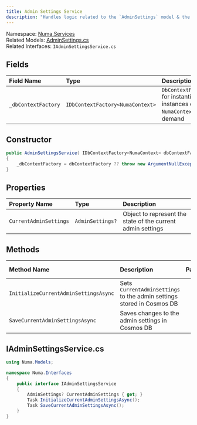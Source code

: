 ```yaml
---
title: Admin Settings Service
description: "Handles logic related to the `AdminSettings` model & the configuration of app-wide settings."
---
```


Namespace: [Numa.Services](numaservices)<br />
Related Models: [AdminSettings.cs](../models/adminsettings)<br />
Related Interfaces: `IAdminSettingsService.cs`

## Fields
| Field Name | Type | Description |
|:-----------|:-----------|:------------|
|`_dbContextFactory`|`IDbContextFactory<NumaContext>`|`DbContextFactory` for instantiating instances of `NumaContext` on-demand|

## Constructor
```csharp
public AdminSettingsService( IDbContextFactory<NumaContext> dbContextFactory )
{
    _dbContextFactory = dbContextFactory ?? throw new ArgumentNullException( nameof( dbContextFactory ) );
}
```

## Properties
| Property Name | Type | Description |
|:-----------|:-----------|:------------|
|`CurrentAdminSettings`|`AdminSettings?`|Object to represent the state of the current admin settings|

## Methods
| Method Name | Description | Parameters | Return Type |
|:-----------|:-----------|:------------|:------------|
|`InitializeCurrentAdminSettingsAsync`|Sets `CurrentAdminSettings` to the admin settings stored in Cosmos DB||`Task`|
|`SaveCurrentAdminSettingsAsync`|Saves changes to the admin settings in Cosmos DB||`Task`|

## IAdminSettingsService.cs
```csharp
using Numa.Models;

namespace Numa.Interfaces
{
    public interface IAdminSettingsService
    {
        AdminSettings? CurrentAdminSettings { get; }
        Task InitializeCurrentAdminSettingsAsync();
        Task SaveCurrentAdminSettingsAsync();
    }
}
```